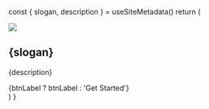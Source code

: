 
  const { slogan, description } = useSiteMetadata()
  return (
    <Section py="8|12|16|24" bg="muted">
      <Container>
        <Grid col="1|2" gap="8|12|16" pt="4|8|12" pb="4|8|12" alignItems="center">
          <Image
            src="ga_welcome.png"
            colStart="null|2"
            w="full"
            rounded="lg"
            overflow="hidden"
          />
          <Flexbox
            flexDirection="column"
            alignItems="center|flex-start"
            textAlign="center|left"
          >
            <H1 m="0" fontWeight="extrabold" lineHeight="tight">
              {slogan}
            </H1>
            <P fontSize="xl|2xl" mt="2">
              {description}
            </P>
            <ButtonLink href={startURL} variant="primary">
              {btnLabel ? btnLabel : 'Get Started'}
              <Icon name="arrow-right" ml="4" />
            </ButtonLink>
          </Flexbox>
        </Grid>
      </Container>
    </Section>
  )
}
